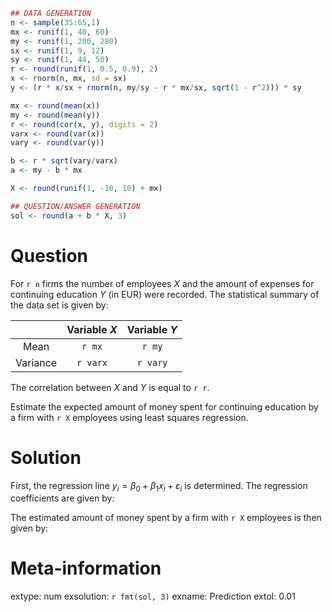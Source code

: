 ```r
## DATA GENERATION
n <- sample(35:65,1)
mx <- runif(1, 40, 60)
my <- runif(1, 200, 280)
sx <- runif(1, 9, 12)
sy <- runif(1, 44, 50)
r <- round(runif(1, 0.5, 0.9), 2)
x <- rnorm(n, mx, sd = sx)
y <- (r * x/sx + rnorm(n, my/sy - r * mx/sx, sqrt(1 - r^2))) * sy

mx <- round(mean(x))
my <- round(mean(y))
r <- round(cor(x, y), digits = 2)
varx <- round(var(x))
vary <- round(var(y))

b <- r * sqrt(vary/varx)
a <- my - b * mx

X <- round(runif(1, -10, 10) + mx)

## QUESTION/ANSWER GENERATION
sol <- round(a + b * X, 3)
```

Question
========

For `r n` firms the number of employees $X$ and the amount of
expenses for continuing education $Y$ (in EUR) were recorded. The
statistical summary of the data set is given by:

|          | Variable $X$ | Variable $Y$ |
|:--------:|:------------:|:------------:|
| Mean     | `r mx`       | `r my`       |
| Variance | `r varx`     | `r vary`     |

The correlation between $X$ and $Y$ is equal to `r r`.

Estimate the expected amount of money spent for continuing education
by a firm with `r X` employees using least squares regression.


Solution
========

First, the regression line $y_i = \beta_0 + \beta_1 x_i +
\varepsilon_i$ is determined.  The regression coefficients are given by:
\begin{eqnarray*}
&& \hat \beta_1 = r \cdot \frac{s_y}{s_x} = 
`r r` \cdot \sqrt{\frac{`r vary`}{`r varx`}} = `r round(b,5)`, \\
&& \hat \beta_0 = \bar y - \hat \beta_1 \cdot \bar x = 
`r my` - `r round(b,5)` \cdot `r mx` = `r round(a,5)`.
\end{eqnarray*}

The estimated amount of money spent by a firm with
`r X` employees is then given by:
\begin{eqnarray*}
\hat y = `r round(a, 5)` + `r round(b, 5)` \cdot `r X` = `r sol`.
\end{eqnarray*}

Meta-information
================
extype: num
exsolution: `r fmt(sol, 3)`
exname: Prediction
extol: 0.01

